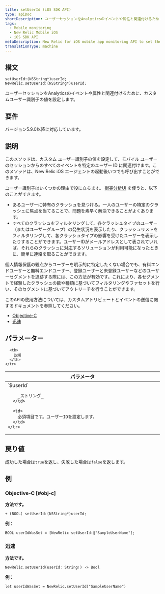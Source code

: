 ```yaml
---
title: setUserId (iOS SDK API)
type: apiDoc
shortDescription: ユーザーセッションをAnalyticsのイベントや属性と関連付けるために、カスタムユーザー識別子の値を設定します。
tags:
  - Mobile monitoring
  - New Relic Mobile iOS
  - iOS SDK API
metaDescription: New Relic for iOS mobile app monitoring API to set the user ID to associate sessions with events and attributes.
translationType: machine
---
```


## 構文

```
setUserId:(NSString*)userId;
NewRelic.setUserId:(NSString*)userId;
```

ユーザーセッションをAnalyticsのイベントや属性と関連付けるために、カスタムユーザー識別子の値を設定します。

## 要件

バージョン5.9.0以降に対応しています。

## 説明

このメソッドは、カスタム ユーザー識別子の値を設定して、モバイル ユーザーのセッションからのすべてのイベントを特定のユーザー ID に関連付けます。このメソッドは、New Relic iOS エージェントの起動後いつでも呼び出すことができます。

ユーザー識別子はいくつかの理由で役に立ちます。 [衝突分析UI](/docs/mobile-monitoring/mobile-monitoring-ui/crashes/crash-analysis-group-filter-your-crashes) を使うと、以下のことができます。

* あるユーザーに特有のクラッシュを見つける。一人のユーザーの特定のクラッシュに焦点を当てることで、問題を素早く解決できることがよくあります。
* すべてのクラッシュをフィルタリングして、各クラッシュタイプのユーザー（またはユーザーグループ）の発生状況を表示したり、クラッシュリストをフィルタリングして、各クラッシュタイプの影響を受けたユーザーを表示したりすることができます。ユーザーIDがメールアドレスとして表されていれば、それらのクラッシュに対応するソリューションが利用可能になったときに、簡単に連絡を取ることができます。

個人情報保護の観点からユーザーを明示的に特定したくない場合でも、有料エンドユーザーと無料エンドユーザー、登録ユーザーと未登録ユーザーなどのユーザーセグメントを追跡する際には、この方法が有効です。これにより、各セグメントで経験したクラッシュの数や種類に基づいてフィルタリングやファセットを行い、そのセグメントに基づいてアウトリーチを行うことができます。

このAPIの使用方法については、カスタムアトリビュートとイベントの送信に関するドキュメントを参照してください。

* [Objective-C](/docs/mobile-monitoring/new-relic-mobile-ios/install-configure/work-ios-sdk-api#objc-custom-att-events)
* [迅速](/docs/mobile-monitoring/new-relic-mobile-ios/install-configure/work-ios-sdk-api#swift-custom-att-events)

## パラメーター

<table>
  <thead>
    <tr>
      <th width="25%">
        パラメータ
      </th>

      <th>
        説明
      </th>
    </tr>
  </thead>

  <tbody>
    <tr>
      <td>
        `$userId`

        _ストリング_
      </td>

      <td>
        必須項目です。ユーザーIDを設定します。
      </td>
    </tr>
  </tbody>
</table>

## 戻り値

成功した場合は`true`を返し、失敗した場合は`false`を返します。

## 例

### Objective-C [#obj-c]

**方法です。**

```
+ (BOOL) setUserId:(NSString*)userId;
```

**例：**

```
BOOL userIdWasSet = [NewRelic setUserId:@"SampleUserName"];
```

### 迅速

**方法です。**

```
NewRelic.setUserId(userId: String!) -> Bool
```

**例：**

```
let userIdWasSet = NewRelic.setUserId("SampleUserName")
```